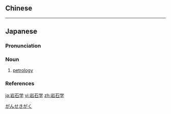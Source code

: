 {{also|岩石學}}
==Chinese==
{{zh-see|岩石學}}

----

==Japanese==
{{wikipedia|lang=ja}}
{{ja-kanjitab|yomi=o|がん|せき|がく}}

===Pronunciation===
{{ja-pron|がんせきがく|acc=4|acc_ref=DJR|y=ko}}

===Noun===
{{ja-noun|がんせきがく|kyu=岩石學}}

# [[petrology]]

===References===
<references/>

[[Category:ja:Petrology|がんせきがく]]

[[ja:岩石学]]
[[vi:岩石学]]
[[zh:岩石学]]